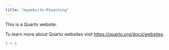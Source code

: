 ```yaml
---
title: "mywebsite-Rteaching"
---
```


This is a Quarto website.

To learn more about Quarto websites visit <https://quarto.org/docs/websites>.

```r
1 + 1
```
